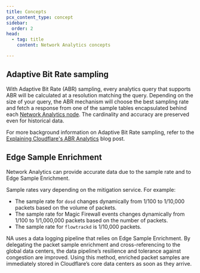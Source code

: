 ```yaml
---
title: Concepts
pcx_content_type: concept
sidebar:
  order: 2
head:
  - tag: title
    content: Network Analytics concepts

---
```


## Adaptive Bit Rate sampling

With Adaptive Bit Rate (ABR) sampling, every analytics query that supports ABR will be calculated at a resolution matching the query. Depending on the size of your query, the ABR mechanism will choose the best sampling rate and fetch a response from one of the sample tables encapsulated behind each [Network Analytics node](/analytics/graphql-api/migration-guides/network-analytics-v2/node-reference/). The cardinality and accuracy are preserved even for historical data.

For more background information on Adaptive Bit Rate sampling, refer to the [Explaining Cloudflare's ABR Analytics](https://blog.cloudflare.com/explaining-cloudflares-abr-analytics/) blog post.

## Edge Sample Enrichment

Network Analytics can provide accurate data due to the sample rate and to Edge Sample Enrichment.

Sample rates vary depending on the mitigation service. For example:

* The sample rate for `dosd` changes dynamically from 1/100 to 1/10,000 packets based on the volume of packets.
* The sample rate for Magic Firewall events changes dynamically from 1/100 to 1/1,000,000 packets based on the number of packets.
* The sample rate for `flowtrackd` is 1/10,000 packets.

NA uses a data logging pipeline that relies on Edge Sample Enrichment. By delegating the packet sample enrichment and cross-referencing to the global data centers, the data pipeline’s resilience and tolerance against congestion are improved. Using this method, enriched packet samples are immediately stored in Cloudflare’s core data centers as soon as they arrive.

